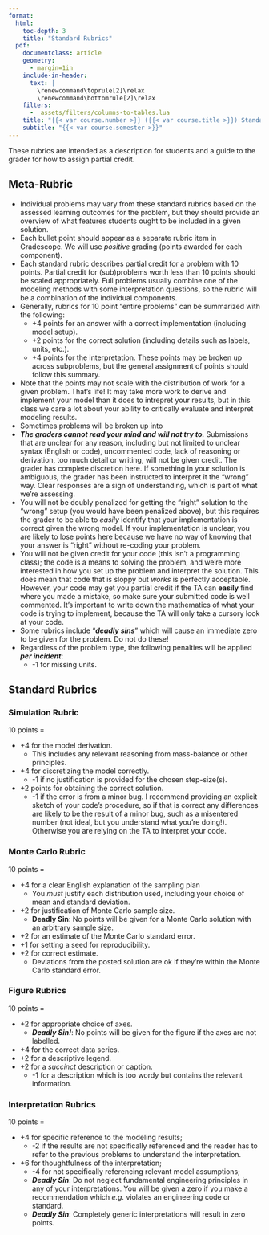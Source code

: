 ```yaml
---
format:
  html:
    toc-depth: 3
    title: "Standard Rubrics"
  pdf:
    documentclass: article
    geometry:
      - margin=1in  
    include-in-header:
      text: |
        \renewcommand\toprule[2]\relax
        \renewcommand\bottomrule[2]\relax
    filters:
      - _assets/filters/columns-to-tables.lua
    title: "{{< var course.number >}} ({{< var course.title >}}) Standard Rubric"
    subtitle: "{{< var course.semester >}}"
---
```


These rubrics are intended as a description for students and a guide to the grader for how to assign partial credit. 

## Meta-Rubric

- Individual problems may vary from these standard rubrics based on the assessed learning outcomes for the problem, but they should provide an overview of what features students ought to be included in a given solution.
- Each bullet point should appear as a separate rubric item in Gradescope. We will use *positive* grading (points awarded for each component).
- Each standard rubric describes partial credit for a problem with 10 points. Partial credit for (sub)problems worth less than 10 points should be scaled appropriately. Full problems usually combine one of the modeling methods with some interpretation questions, so the rubric will be a combination of the individual components.
- Generally, rubrics for 10 point "entire problems" can be summarized with the following:
    - +4 points for an answer with a correct implementation (including model setup).
    - +2 points for the correct solution (including details such as labels, units, etc.).
    - +4 points for the interpretation.
  These points may be broken up across subproblems, but the general assignment of points should follow this summary.
- Note that the points may not scale with the distribution of work for a given problem. That's life! It may take more work to derive and implement your model than it does to intrepret your results, but in this class we care a lot about your ability to critically evaluate and interpret modeling results.
- Sometimes problems will be broken up into 
- ***The graders cannot read your mind and will not try to.*** Submissions that are unclear for any reason, including but not limited to unclear syntax (English or code), uncommented code, lack of reasoning or derivation, too much detail or writing, will not be given credit. The grader has complete discretion here. If something in your solution is ambiguous, the grader has been instructed to interpret it the "wrong" way. Clear responses are a sign of understanding, which is part of what we're assessing.
- You will not be doubly penalized for getting the "right" solution to the "wrong" setup (you would have been penalized above), but this requires the grader to be able to *easily* identify that your implementation is correct given the wrong model. If your implementation is unclear, you are likely to lose points here because we have no way of knowing that your answer is "right" without re-coding your problem. 
- You will not be given credit for your code (this isn't a programming class); the code is a means to solving the problem, and we're more interested in how you set up the problem and interpret the solution.  This does mean that code that is sloppy but *works* is perfectly acceptable. However, your code may get you partial credit if the TA can **easily** find where you made a mistake, so make sure your submitted code is well commented. It's important to write down the mathematics of what your code is trying to implement, because the TA will only take a cursory look at your code.
- Some rubrics include "***deadly sins***" which will cause an immediate zero to be given for the problem. Do not do these!
- Regardless of the problem type, the following penalties will be applied ***per incident***:
    - -1 for missing units.

## Standard Rubrics

### Simulation Rubric

10 points = 

- +4 for the model derivation.
    - This includes any relevant reasoning from mass-balance or other principles.
- +4 for discretizing the model correctly.
    - -1 if no justification is provided for the chosen step-size(s).
- +2 points for obtaining the correct solution.
    - -1 if the error is from a minor bug. I recommend providing an explicit sketch of your code's procedure, so if that is correct any differences are likely to be the result of a minor bug, such as a misentered number (not ideal, but you understand what you're doing!). Otherwise you are relying on the TA to interpret your code.

### Monte Carlo Rubric

10 points =

- +4 for a clear English explanation of the sampling plan
  - You *must* justify each distribution used, including your choice of mean and standard deviation.
- +2 for justification of Monte Carlo sample size.
  - **Deadly Sin**: No points will be given for a Monte Carlo solution with an arbitrary sample size.
- +2 for an estimate of the Monte Carlo standard error.
- +1 for setting a seed for reproducibility.
- +2 for correct estimate.
  - Deviations from the posted solution are ok if they're within the Monte Carlo standard error.

### Figure Rubrics

10 points = 

- +2 for appropriate choice of axes.
  - ***Deadly Sin!***: No points will be given for the figure if the axes are not labelled.
- +4 for the correct data series.
- +2 for a descriptive legend.
- +2 for a *succinct* description or caption.
  - -1 for a description which is too wordy but contains the relevant information.

### Interpretation Rubrics

10 points = 

- +4 for specific reference to the modeling results;
  - -2 if the results are not specifically referenced and the reader has to refer to the previous problems to understand the interpretation.
- +6 for thoughtfulness of the interpretation;
  - -4 for not specifically referencing relevant model assumptions;
  - ***Deadly Sin***: Do not neglect fundamental engineering principles in any of your interpretations. You will be given a zero if you make a recommendation which *e.g.* violates an engineering code or standard.
  - ***Deadly Sin***: Completely generic interpretations will result in zero points.

